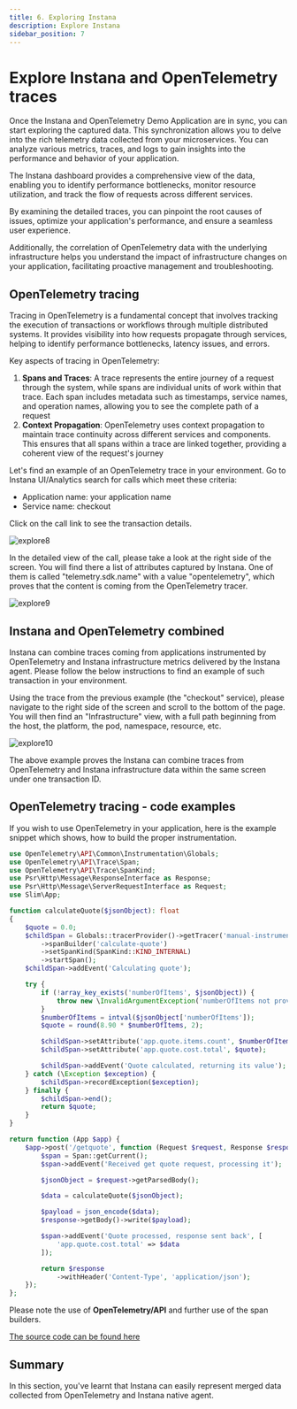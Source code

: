 ```yaml
---
title: 6. Exploring Instana
description: Explore Instana
sidebar_position: 7
---
```


# Explore Instana and OpenTelemetry traces

Once the Instana and OpenTelemetry Demo Application are in sync, you can start exploring the captured data. 
This synchronization allows you to delve into the rich telemetry data collected from your microservices. 
You can analyze various metrics, traces, and logs to gain insights into the performance and behavior of your application. 

The Instana dashboard provides a comprehensive view of the data, enabling you to identify performance bottlenecks, 
monitor resource utilization, and track the flow of requests across different services. 

By examining the detailed traces, you can pinpoint the root causes of issues, optimize your application's 
performance, and ensure a seamless user experience. 

Additionally, the correlation of OpenTelemetry data with the underlying infrastructure helps you understand 
the impact of infrastructure changes on your application, facilitating proactive management and troubleshooting.

## OpenTelemetry tracing

Tracing in OpenTelemetry is a fundamental concept that involves tracking the execution of transactions or 
workflows through multiple distributed systems. It provides visibility into how requests propagate through services, 
helping to identify performance bottlenecks, latency issues, and errors.

Key aspects of tracing in OpenTelemetry:

1. **Spans and Traces**: A trace represents the entire journey of a request through the system, 
while spans are individual units of work within that trace. Each span includes metadata such as timestamps, 
service names, and operation names, allowing you to see the complete path of a request
2. **Context Propagation**: OpenTelemetry uses context propagation to maintain trace continuity across different 
services and components. This ensures that all spans within a trace are linked together, providing a 
coherent view of the request's journey

Let's find an example of an OpenTelemetry trace in your environment. Go to Instana UI/Analytics search for calls
which meet these criteria:

- Application name: your application name
- Service name: checkout

Click on the call link to see the transaction details.

![explore8](images/otel-explore-008.png)

In the detailed view of the call, please take a look at the right side of the
screen. You will find there a list of attributes captured by Instana. One
of them is called "telemetry.sdk.name" with a value "opentelemetry", which
proves that the content is coming from the OpenTelemetry tracer.

![explore9](images/otel-explore-009.png)

## Instana and OpenTelemetry combined

Instana can combine traces coming from applications instrumented by
OpenTelemetry and Instana infrastructure metrics delivered by the Instana agent. 
Please follow the below instructions to find an example of such transaction in your environment.

Using the trace from the previous example (the "checkout" service), please navigate to the right
side of the screen and scroll to the bottom of the page. You will then find an "Infrastructure"
view, with a full path beginning from the host, the platform, the pod, namespace, resource, etc.

![explore10](images/otel-explore-010.png)

The above example proves the Instana can combine traces from OpenTelemetry
and Instana infrastructure data within the same screen under one transaction ID.

## OpenTelemetry tracing - code examples

If you wish to use OpenTelemetry in your application, here is the example
snippet which shows, how to build the proper instrumentation.

```php
use OpenTelemetry\API\Common\Instrumentation\Globals;
use OpenTelemetry\API\Trace\Span;
use OpenTelemetry\API\Trace\SpanKind;
use Psr\Http\Message\ResponseInterface as Response;
use Psr\Http\Message\ServerRequestInterface as Request;
use Slim\App;

function calculateQuote($jsonObject): float
{
    $quote = 0.0;
    $childSpan = Globals::tracerProvider()->getTracer('manual-instrumentation')
        ->spanBuilder('calculate-quote')
        ->setSpanKind(SpanKind::KIND_INTERNAL)
        ->startSpan();
    $childSpan->addEvent('Calculating quote');

    try {
        if (!array_key_exists('numberOfItems', $jsonObject)) {
            throw new \InvalidArgumentException('numberOfItems not provided');
        }
        $numberOfItems = intval($jsonObject['numberOfItems']);
        $quote = round(8.90 * $numberOfItems, 2);

        $childSpan->setAttribute('app.quote.items.count', $numberOfItems);
        $childSpan->setAttribute('app.quote.cost.total', $quote);

        $childSpan->addEvent('Quote calculated, returning its value');
    } catch (\Exception $exception) {
        $childSpan->recordException($exception);
    } finally {
        $childSpan->end();
        return $quote;
    }
}

return function (App $app) {
    $app->post('/getquote', function (Request $request, Response $response) {
        $span = Span::getCurrent();
        $span->addEvent('Received get quote request, processing it');

        $jsonObject = $request->getParsedBody();

        $data = calculateQuote($jsonObject);

        $payload = json_encode($data);
        $response->getBody()->write($payload);

        $span->addEvent('Quote processed, response sent back', [
            'app.quote.cost.total' => $data
        ]);

        return $response
            ->withHeader('Content-Type', 'application/json');
    });
};
```

Please note the use of **OpenTelemetry/API** and further use of the span builders.

[The source code can be found here](https://github.com/open-telemetry/opentelemetry-demo/blob/main/src/quote/app/routes.php)

## Summary

In this section, you've learnt that Instana can easily represent merged data collected from OpenTelemetry and Instana native agent.